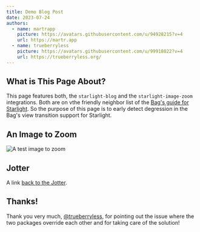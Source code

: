 ```yaml
---
title: Demo Blog Post
date: 2023-07-24
authors:
  - name: martrapp
    picture: https://avatars.githubusercontent.com/u/94928215?v=4
    url: https://martr.app
  - name: trueberryless
    picture: https://avatars.githubusercontent.com/u/99918022?v=4
    url: https://trueberryless.org/
---
```


## What is This Page About?

This page features both, the `starlight-blog` and the `starlight-image-zoom` integrations. Both are on vthe friendly neighbor list of the [Bag's guide for Starlight](/jotter/starlight/guide/). So the purpose of this page is to early detect degression in the Bag's view transition support for Starlight.

## An Image to Zoom

![A test image to zoom](../../../assets/fi.png)

## Jotter

A link [back to the Jotter](/jotter/).

## Thanks!
Thank you very much, [@trueberryless](https://trueberryless.org), for pointing out the issue where the two packages override each other and for taking care of the solution!
